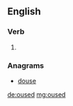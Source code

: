 ==English==

===Verb===
{{head|en}}

# {{en-past of|ouse}}

===Anagrams===
* [[douse#English|douse]]

[[de:oused]]
[[mg:oused]]